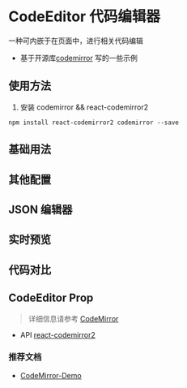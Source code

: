 # CodeEditor 代码编辑器

一种可内嵌于在页面中，进行相关代码编辑

- 基于开源库[codemirror](https://codemirror.net/index.html#description) 写的一些示例

## 使用方法

1. 安装 codemirror && react-codemirror2

```shell
npm install react-codemirror2 codemirror --save
```

## 基础用法


<DemoBase />

## 其他配置


<DemoOtherConfig />

## JSON 编辑器


<Demojson />

## 实时预览


<DemoPreview />

## 代码对比


<DemoMerge />

## CodeEditor Prop

> 详细信息请参考 [CodeMirror](https://codemirror.net/doc/manual.html#config)

- API [react-codemirror2](https://github.com/scniro/react-codemirror2)

### 推荐文档

- [CodeMirror-Demo](https://codemirror.net/demo/)
